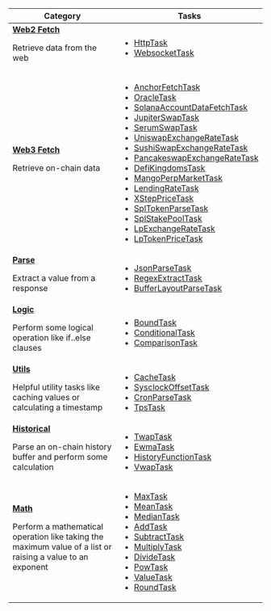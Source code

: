 <table style={{ tableLayout: "fixed", width: "100%" }}>
  <thead>
    <tr>
      <th width="50%">Category</th>
      <th min-width="50%">Tasks</th>
    </tr>
  </thead>
  <tbody>
    <tr>
      <td style={{ columnWidth: "auto" }}>
        <b>
          <u>Web2 Fetch</u>
        </b>
        <p>Retrieve data from the web</p>
      </td>
      <td>
        <ul>
          <li>
            <a href="/tasks/HttpTask">HttpTask</a>
          </li>
          <li>
            <a href="/tasks/WebsocketTask">WebsocketTask</a>
          </li>
        </ul>
      </td>
    </tr>
    <tr>
      <td style={{ columnWidth: "auto" }}>
        <b>
          <u>Web3 Fetch</u>
        </b>
        <p>Retrieve on-chain data</p>
      </td>
      <td>
        <ul>
          <li>
            <a href="/tasks/AnchorFetchTask">AnchorFetchTask</a>
          </li>
          <li>
            <a href="/tasks/OracleTask">OracleTask</a>
          </li>
          <li>
            <a href="/tasks/SolanaAccountDataFetchTask">
              SolanaAccountDataFetchTask
            </a>
          </li>
          <li>
            <a href="/tasks/JupiterSwapTask">JupiterSwapTask</a>
          </li>
          <li>
            <a href="/tasks/SerumSwapTask">SerumSwapTask</a>
          </li>
          <li>
            <a href="/tasks/UniswapExchangeRateTask">UniswapExchangeRateTask</a>
          </li>
          <li>
            <a href="/tasks/SushiSwapExchangeRateTask">
              SushiSwapExchangeRateTask
            </a>
          </li>
          <li>
            <a href="/tasks/PancakeswapExchangeRateTask">
              PancakeswapExchangeRateTask
            </a>
          </li>
          <li>
            <a href="/tasks/DefiKingdomsTask">DefiKingdomsTask</a>
          </li>
          <li>
            <a href="/tasks/MangoPerpMarketTask">MangoPerpMarketTask</a>
          </li>
          <li>
            <a href="/tasks/LendingRateTask">LendingRateTask</a>
          </li>
          <li>
            <a href="/tasks/XStepPriceTask">XStepPriceTask</a>
          </li>
          <li>
            <a href="/tasks/SplTokenParseTask">SplTokenParseTask</a>
          </li>
          <li>
            <a href="/tasks/SplStakePoolTask">SplStakePoolTask</a>
          </li>
          <li>
            <a href="/tasks/LpExchangeRateTask">LpExchangeRateTask</a>
          </li>
          <li>
            <a href="/tasks/LpTokenPriceTask">LpTokenPriceTask</a>
          </li>
        </ul>
      </td>
    </tr>
    <tr>
      <td style={{ columnWidth: "auto" }}>
        <b>
          <u>Parse</u>
        </b>
        <p>Extract a value from a response</p>
      </td>
      <td>
        <ul>
          <li>
            <a href="/tasks/JsonParseTask">JsonParseTask</a>
          </li>
          <li>
            <a href="/tasks/RegexExtractTask">RegexExtractTask</a>
          </li>
          <li>
            <a href="/tasks/BufferLayoutParseTask">BufferLayoutParseTask</a>
          </li>
        </ul>
      </td>
    </tr>
    <tr>
      <td style={{ columnWidth: "auto" }}>
        <b>
          <u>Logic</u>
        </b>
        <p>Perform some logical operation like if..else clauses</p>
      </td>
      <td>
        <ul>
          <li>
            <a href="/tasks/BoundTask">BoundTask</a>
          </li>
          <li>
            <a href="/tasks/ConditionalTask">ConditionalTask</a>
          </li>
          <li>
            <a href="/tasks/ComparisonTask">ComparisonTask</a>
          </li>
        </ul>
      </td>
    </tr>
    <tr>
      <td style={{ columnWidth: "auto" }}>
        <b>
          <u>Utils</u>
        </b>
        <p>
          Helpful utility tasks like caching values or calculating a timestamp
        </p>
      </td>
      <td>
        <ul>
          <li>
            <a href="/tasks/CacheTask">CacheTask</a>
          </li>
          <li>
            <a href="/tasks/SysclockOffsetTask">SysclockOffsetTask</a>
          </li>
          <li>
            <a href="/tasks/CronParseTask">CronParseTask</a>
          </li>
          <li>
            <a href="/tasks/TpsTask">TpsTask</a>
          </li>
        </ul>
      </td>
    </tr>
    <tr>
      <td style={{ columnWidth: "auto" }}>
        <b>
          <u>Historical</u>
        </b>
        <p>Parse an on-chain history buffer and perform some calculation</p>
      </td>
      <td>
        <ul>
          <li>
            <a href="/tasks/TwapTask">TwapTask</a>
          </li>
          <li>
            <a href="/tasks/EwmaTask">EwmaTask</a>
          </li>
          <li>
            <a href="/tasks/HistoryFunctionTask">HistoryFunctionTask</a>
          </li>
          <li>
            <a href="/tasks/VwapTask">VwapTask</a>
          </li>
        </ul>
      </td>
    </tr>
    <tr>
      <td style={{ columnWidth: "auto" }}>
        <b>
          <u>Math</u>
        </b>
        <p>
          Perform a mathematical operation like taking the maximum value of a
          list or raising a value to an exponent
        </p>
      </td>
      <td>
        <ul>
          <li>
            <a href="/tasks/MaxTask">MaxTask</a>
          </li>
          <li>
            <a href="/tasks/MeanTask">MeanTask</a>
          </li>
          <li>
            <a href="/tasks/MedianTask">MedianTask</a>
          </li>
          <li>
            <a href="/tasks/AddTask">AddTask</a>
          </li>
          <li>
            <a href="/tasks/SubtractTask">SubtractTask</a>
          </li>
          <li>
            <a href="/tasks/MultiplyTask">MultiplyTask</a>
          </li>
          <li>
            <a href="/tasks/DivideTask">DivideTask</a>
          </li>
          <li>
            <a href="/tasks/PowTask">PowTask</a>
          </li>
          <li>
            <a href="/tasks/ValueTask">ValueTask</a>
          </li>
          <li>
            <a href="/tasks/RoundTask">RoundTask</a>
          </li>
        </ul>
      </td>
    </tr>
  </tbody>
</table>
